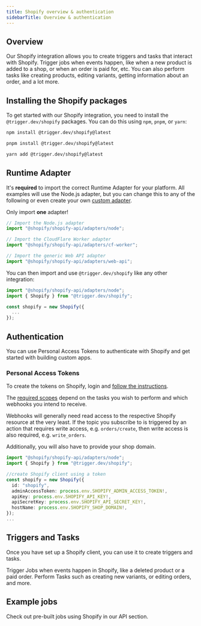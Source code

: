 ```yaml
---
title: Shopify overview & authentication
sidebarTitle: Overview & authentication
---
```


## Overview

Our Shopify integration allows you to create triggers and tasks that interact with Shopify. Trigger jobs when events happen, like when a new product is added to a shop, or when an order is paid for, etc. You can also perform tasks like creating products, editing variants, getting information about an order, and a lot more.

## Installing the Shopify packages

To get started with our Shopify integration, you need to install the `@trigger.dev/shopify` packages. You can do this using `npm`, `pnpm`, or `yarn`:

<CodeGroup>

```bash npm
npm install @trigger.dev/shopify@latest
```

```bash pnpm
pnpm install @trigger.dev/shopify@latest
```

```bash yarn
yarn add @trigger.dev/shopify@latest
```

</CodeGroup>

## Runtime Adapter

It's **required** to import the correct Runtime Adapter for your platform. All examples will use the Node.js adapter, but you can change this to any of the following or even create your own [custom adapter](https://github.com/Shopify/shopify-api-js/blob/6adccd72527dc1fcf387adf09c5522010b6f31f2/packages/shopify-api/docs/guides/runtimes.md).

<Warning>Only import **one** adapter!</Warning>

```ts
// Import the Node.js adapter
import "@shopify/shopify-api/adapters/node";

// Import the CloudFlare Worker adapter
import "@shopify/shopify-api/adapters/cf-worker";

// Import the generic Web API adapter
import "@shopify/shopify-api/adapters/web-api";
```

You can then import and use `@trigger.dev/shopify` like any other integration:

```ts
import "@shopify/shopify-api/adapters/node";
import { Shopify } from "@trigger.dev/shopify";

const shopify = new Shopify({
  ...
});
```

## Authentication

You can use Personal Access Tokens to authenticate with Shopify and get started with building custom apps.

### Personal Access Tokens

To create the tokens on Shopify, login and [follow the instructions](https://help.shopify.com/en/manual/apps/app-types/custom-apps#create-and-install-a-custom-app).

The [required scopes](https://shopify.dev/docs/api/usage/access-scopes#authenticated-access-scopes) depend on the tasks you wish to perform and which webhooks you intend to receive.

Webhooks will generally need read access to the respective Shopify resource at the very least. If the topic you subscribe to is triggered by an action that requires write access, e.g. `orders/create`, then write access is also required, e.g. `write_orders`.

Additionally, you will also have to provide your shop domain.

```ts my-job.ts
import "@shopify/shopify-api/adapters/node";
import { Shopify } from "@trigger.dev/shopify";

//create Shopify client using a token
const shopify = new Shopify({
  id: "shopify",
  adminAccessToken: process.env.SHOPIFY_ADMIN_ACCESS_TOKEN!,
  apiKey: process.env.SHOPIFY_API_KEY!,
  apiSecretKey: process.env.SHOPIFY_API_SECRET_KEY!,
  hostName: process.env.SHOPIFY_SHOP_DOMAIN!,
});
...
```

## Triggers and Tasks

Once you have set up a Shopify client, you can use it to create triggers and tasks.

<CardGroup cols={2}>
  <Card title="Triggers" icon="stars" href="/integrations/apis/shopify-triggers">
    Trigger Jobs when events happen in Shopify, like a deleted product or a paid order.
  </Card>
  <Card title="Tasks" icon="sparkles" href="/integrations/apis/shopify-tasks">
    Perform Tasks such as creating new variants, or editing orders, and more.
  </Card>
</CardGroup>

## Example jobs

<Card title="Code examples" icon="code" href="https://trigger.dev/apis/shopify">
  Check out pre-built jobs using Shopify in our API section.
</Card>
